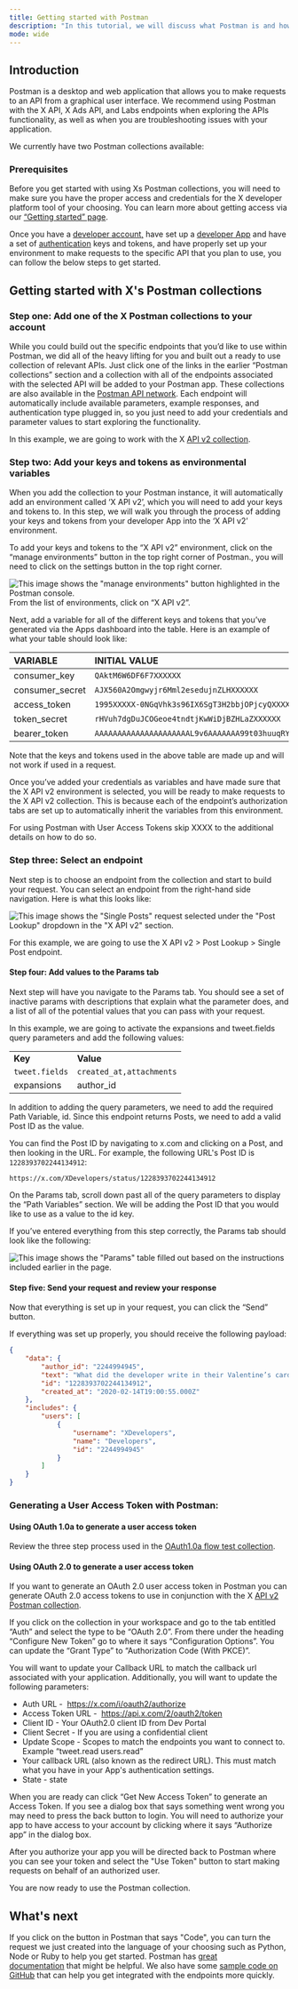 ```yaml
---
title: Getting started with Postman
description: "In this tutorial, we will discuss what Postman is and how to quickly get set up with it."
mode: wide
---
```


## Introduction

Postman is a desktop and web application that allows you to make requests to an API from a graphical user interface. We recommend using Postman with the X API, X Ads API, and Labs endpoints when exploring the APIs functionality, as well as when you are troubleshooting issues with your application. 

We currently have two Postman collections available:

<CardGroup cols={2}>
<Card title="X API v2 Collection" icon="code" iconType="solid" href="https://www.postman.com/xapidevelopers/twitter-s-public-workspace/collection/r90eid4/twitter-api-v2?ctx=documentation" horizontal/>
<Card title="X Ads API Collection" icon="code" iconType="solid" href="https://app.getpostman.com/run-collection/1d12b9fc623b8e149f87" horizontal/>
</CardGroup>

### Prerequisites

Before you get started with using Xs Postman collections, you will need to make sure you have the proper access and credentials for the X developer platform tool of your choosing. You can learn more about getting access via our [“Getting started” page](/resources/platform-overview). 

Once you have a [developer account,](https://developer.x.com/en/portal/petition/essential/basic-info) have set up a [developer App](/resources/fundamentals/developer-apps) and have a set of [authentication](/resources/fundamentals/authentication) keys and tokens, and have properly set up your environment to make requests to the specific API that you plan to use, you can follow the below steps to get started.
 

## Getting started with X's Postman collections

### Step one: Add one of the X Postman collections to your account

While you could build out the specific endpoints that you’d like to use within Postman, we did all of the heavy lifting for you and built out a ready to use collection of relevant APIs. Just click one of the links in the earlier “Postman collections” section and a collection with all of the endpoints associated with the selected API will be added to your Postman app. These collections are also available in the [Postman API network](https://explore.postman.com/). Each endpoint will automatically include available parameters, example responses, and authentication type plugged in, so you just need to add your credentials and parameter values to start exploring the functionality.

In this example, we are going to work with the X [API v2 collection](https://www.postman.com/xapidevelopers/twitter-s-public-workspace/collection/r90eid4/twitter-api-v2?ctx=documentation). 
 

### Step two: Add your keys and tokens as environmental variables

When you add the collection to your Postman instance, it will automatically add an environment called ‘X API v2’, which you will need to add your keys and tokens to. In this step, we will walk you through the process of adding your keys and tokens from your developer App into the ‘X API v2’ environment. 

To add your keys and tokens to the “X API v2” environment, click on the “manage environments” button in the top right corner of Postman., you will need to click on the settings button in the top right corner. 
 
<Frame>
  <img src="/images/using-postman-1.png.twimg.1920.png" alt='This image shows the "manage environments" button highlighted in the Postman console.'/>
</Frame>
From the list of environments, click on “X API v2”. 

Next, add a variable for all of the different keys and tokens that you’ve generated via the Apps dashboard into the table. Here is an example of what your table should look like:

| VARIABLE | INITIAL VALUE | CURRENT VALUE |
| :--- | :--- | :--- |
| consumer\_key | `QAktM6W6DF6F7XXXXXX` | `QAktM6W6DF6F7XXXXXX` |
| consumer\_secret | `AJX560A2Omgwyjr6Mml2esedujnZLHXXXXXX` | `AJX560A2Omgwyjr6Mml2esedujnZLHXXXXXX` |
| access\_token | `1995XXXXX-0NGqVhk3s96IX6SgT3H2bbjOPjcyQXXXXXXX` | `1995XXXXX-0NGqVhk3s96IX6SgT3H2bbjOPjcyQXXXXXXX` |
| token\_secret | `rHVuh7dgDuJCOGeoe4tndtjKwWiDjBZHLaZXXXXXX` | `rHVuh7dgDuJCOGeoe4tndtjKwWiDjBZHLaZXXXXXX` |
| bearer\_token | `AAAAAAAAAAAAAAAAAAAAAL9v6AAAAAAA99t03huuqRYg0mpYAAFRbPR3XXXXXXX` | `AAAAAAAAAAAAAAAAAAAAAL9v6AAAAAAA99t03huuqRYg0mpYAAFRbPR3XXXXXXX` |

Note that the keys and tokens used in the above table are made up and will not work if used in a request. 

Once you’ve added your credentials as variables and have made sure that the X API v2 environment is selected, you will be ready to make requests to the X API v2 collection. This is because each of the endpoint’s authorization tabs are set up to automatically inherit the variables from this environment. 

For using Postman with User Access Tokens skip XXXX to the additional details on how to do so.


### Step three: Select an endpoint 

Next step is to choose an endpoint from the collection and start to build your request. You can select an endpoint from the right-hand side navigation. Here is what this looks like:

<Frame>
  <img src="/images/using-postman-2.png.twimg.1920.png" alt='This image shows the "Single Posts" request selected under the "Post Lookup" dropdown in the "X API v2" section.'/>
</Frame>

For this example, we are going to use the X API v2 > Post Lookup > Single Post endpoint. 


#### Step four: Add values to the Params tab

Next step will have you navigate to the Params tab. You should see a set of inactive params with descriptions that explain what the parameter does, and a list of all of the potential values that you can pass with your request. 

In this example, we are going to activate the expansions and tweet.fields query parameters and add the following values:

|     |     |
| :--- | :--- |
| **Key** | **Value** |
| `tweet.fields` | `created_at,attachments` |
| expansions | author\_id |

In addition to adding the query parameters, we need to add the required Path Variable, id. Since this endpoint returns Posts, we need to add a valid Post ID as the value.

You can find the Post ID by navigating to x.com and clicking on a Post, and then looking in the URL. For example, the following URL's Post ID is `1228393702244134912`:

`https://x.com/XDevelopers/status/1228393702244134912`

On the Params tab, scroll down past all of the query parameters to display the “Path Variables” section. We will be adding the Post ID that you would like to use as a value to the id key.

If you’ve entered everything from this step correctly, the Params tab should look like the following:

<Frame>
  <img src="/images/using-postman-3.png.twimg.1920.png" alt='This image shows the "Params" table filled out based on the instructions included earlier in the page.'/>
</Frame>

#### Step five: Send your request and review your response

Now that everything is set up in your request, you can click the “Send” button. 

If everything was set up properly, you should receive the following payload:

```json
{
    "data": {
        "author_id": "2244994945",
        "text": "What did the developer write in their Valentine’s card?\n  \nwhile(true) {\n    I = Love(You);  \n}",
        "id": "1228393702244134912",
        "created_at": "2020-02-14T19:00:55.000Z"
    },
    "includes": {
        "users": [
            {
                "username": "XDevelopers",
                "name": "Developers",
                "id": "2244994945"
            }
        ]
    }
}
```

### Generating a User Access Token with Postman:

#### Using OAuth 1.0a to generate a user access token

Review the three step process used in the [OAuth1.0a flow test collection](https://www.postman.com/xapidevelopers/workspace/twitter-s-public-workspace/collection/9956214-784efcda-ed4c-4491-a4c0-a26470a67400?ctx=documentation).

#### Using OAuth 2.0 to generate a user access token

If you want to generate an OAuth 2.0 user access token in Postman you can generate OAuth 2.0 access tokens to use in conjunction with the X [API v2 Postman collection](https://www.postman.com/xapidevelopers/workspace/twitter-s-public-workspace/collection/9956214-784efcda-ed4c-4491-a4c0-a26470a67400?ctx=documentation). 

If you click on the collection in your workspace and go to the tab entitled “Auth” and select the type to be “OAuth 2.0”. From there under the heading “Configure New Token” go to where it says “Configuration Options”. You can update the “Grant Type” to “Authorization Code (With PKCE)”.

You will want to update your Callback URL to match the callback url associated with your application. Additionally, you will want to update the following parameters:

*   Auth URL -  https://x.com/i/oauth2/authorize
*   Access Token URL -  https://api.x.com/2/oauth2/token
*   Client ID - Your OAuth2.0 client ID from Dev Portal
*   Client Secret - If you are using a confidential client
*   Update Scope - Scopes to match the endpoints you want to connect to. Example “tweet.read users.read” 
*   Your callback URL (also known as the redirect URL). This must match what you have in your App's authentication settings.
*   State - state

When you are ready can click “Get New Access Token” to generate an Access Token. If you see a dialog box that says something went wrong you may need to press the back button to login. You will need to authorize your app to have access to your account by clicking where it says “Authorize app” in the dialog box.

After you authorize your app you will be directed back to Postman where you can see your token and select the "Use Token" button to start making requests on behalf of an authorized user.

You are now ready to use the Postman collection.

## What's next

If you click on the button in Postman that says "Code", you can turn the request we just created into the language of your choosing such as Python, Node or Ruby to help you get started. Postman has [great documentation](https://learning.getpostman.com/) that might be helpful. We also have some [sample code on GitHub](https://github.com/xdevplatform) that can help you get integrated with the endpoints more quickly.
